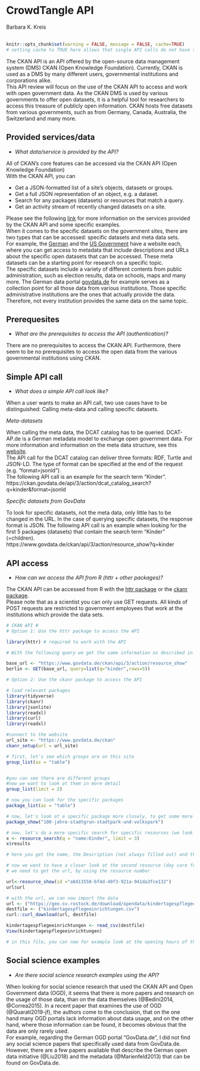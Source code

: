 
# CrowdTangle API
<chauthors>Barbara K. Kreis</chauthors>
<br><br>

```r
knitr::opts_chunk$set(warning = FALSE, message = FALSE, cache=TRUE)
# setting cache to TRUE here allows that single API calls do not have to be run every time when knitting index or the single script, but only when something has been changed in index or single script
```

The CKAN API is an API offered by the open-source data management system (DMS) CKAN (Open Knowledge Foundation). Currently, CKAN is used as a DMS by many different users, governmental institutions and corporations alike.  
This API review will focus on the use of the CKAN API to access and work with open government data. As the CKAN DMS is used by various governments to offer open datasets, it is a helpful tool for researchers to access this treasure of publicly open information. CKAN hosts free datasets from various governments, such as from Germany, Canada, Australia, the Switzerland and many more.

## Provided services/data

* *What data/service is provided by the API?*

All of CKAN’s core features can be accessed via the CKAN API (Open Knowledge Foundation)  
With the CKAN API, you can  

* Get a JSON-formatted list of a site’s objects, datasets or groups.
* Get a full JSON representation of an object, e.g. a dataset.
* Search for any packages (datasets) or resources that match a query.
* Get an activity stream of recently changed datasets on a site.  

Please see the following [link](https://docs.ckan.org/en/2.8/api/index.html) for more information on the services provided by the CKAN API and some specific examples.  
When it comes to the specific datasets on the government sites, there are two types that can be accessed: specific datasets and meta data sets.  
For example, the [German](https://www.govdata.de/impressum) and the [US Government](https://www.gsa.gov/about-us/organization/federal-acquisition-service/technology-transformation-services) have a website each, where you can get access to metadata that include descriptions and URLs about the specific open datasets that can be accessed. These meta datasets can be a starting point for research on a specific topic.  
The specific datasets include a variety of different contents from public administration, such as election results, data on schools, maps and many more. The German data portal [govdata.de](https://www.govdata.de/impressum) for example serves as a collection point for all those data from various institutions. Those specific administrative institutions are the ones that actually provide the data. Therefore, not every institution provides the same data on the same topic.


## Prerequesites
* *What are the prerequisites to access the API (authentication)? *

There are no prerequisites to access the CKAN API. Furthermore, there seem to be no prerequisites to access the open data from the various governmental institutions using CKAN.

## Simple API call
* *What does a simple API call look like?*

When a user wants to make an API call, two use cases have to be distinguished: Calling meta-data and calling specific datasets. 

*Meta-datasets* 

When calling the meta data, the DCAT catalog has to be queried. DCAT-AP.de is a German metadata model to exchange open government data. For more information and information on the meta data structure, see this [website](https://www.dcat-ap.de/).  
The API call for the DCAT catalog can deliver three formats: RDF, Turtle and JSON-LD. The type of format can be specified at the end of the request (e.g. “format=jsonld”).  
The following API call is an example for the search term “Kinder”.
https://ckan.govdata.de/api/3/action/dcat_catalog_search?q=kinder&format=jsonld  

*Specific datasets from GovData*  

To look for specific datasets, not the meta data, only little has to be changed in the URL. In the case of querying specific datasets, the response format is JSON.
The following API call is an example when looking for the first 5 packages (datasets) that contain the search term “Kinder” (=children).  
https://www.govdata.de/ckan/api/3/action/resource_show?q=kinder


## API access
* *How can we access the API from R (httr + other packages)?* 

The CKAN API can be accessed from R with the [httr package](https://cran.r-project.org/web/packages/httr/vignettes/quickstart.html) or the [ckanr package](https://cran.r-project.org/web/packages/ckanr/ckanr.pdf).  
Please note that as a scientist you can only use GET requests. All kinds of POST requests are restricted to government employees that work at the institutions which provide the data sets.


```r
# CKAN API #
# Option 1: Use the httr package to access the API

library(httr) # required to work with the API

# With the following query we get the same information as described in the paragraph above

base_url <- "https://www.govdata.de/ckan/api/3/action/resource_show"
berlin <- GET(base_url, query=list(q="kinder",rows=5))
``` 

```r
# Option 2: Use the ckanr package to access the API

# load relevant packages
library(tidyverse)
library(ckanr)
library(jsonlite)
library(readxl)
library(curl)
library(readxl)

#connect to the website
url_site <- "https://www.govdata.de/ckan"
ckanr_setup(url = url_site)

# first, let's see which groups are on this site
group_list(as = "table")


#you can see there are different groups
#now we want to look at them in more detail
group_list(limit = 2)

# now you can look for the specific packages
package_list(as = "table")

# now, let's look at a specific package more closely, to get some more information
package_show("100-jahre-stadtgrun-stadtpark-und-volkspark")

# now, let's do a more specific search for specific resources (we look at Kinder = kids/ children)
x <- resource_search(q = "name:Kinder", limit = 3)
x$results

# here you get the name, the Description (not always filled out) and the data format

# now we want to have a closer look at the second resource (day care for children)
# we need to get the url, by using the resource number

url<-resource_show(id ="a8413550-bf4d-40f3-921a-941da3fce132")
url$url

# with the url, we can now import the data
url <- ("https://geo.sv.rostock.de/download/opendata/kindertagespflegeeinrichtungen/kindertagespflegeeinrichtungen.csv")
destfile <- ("kindertagespflegeeinrichtungen.csv")
curl::curl_download(url, destfile)

kindertagespflegeeinrichtungen <- read_csv(destfile)
View(kindertagespflegeeinrichtungen)

# in this file, you can now for example look at the opening hours of the day cares in Rostock (a German city)
```


## Social science examples
* *Are there social science research examples using the API?*

When looking for social science research that used the CKAN API and Open Government data (OGD), it seems that there is more papers and research on the usage of those data, than on the data themselves (@Bedini2014, @Correa2015).
In a recent paper that examines the use of OGD (@Quarati2019-jf), the authors come to the conclusion, that on the one hand many OGD portals lack information about data usage, and on the other hand, where those information can be found, it becomes obvious that the data are only rarely used.  
For example, regarding the German OGD portal “GovData.de”, I did not find any social science papers that specifically used data from GovData.de. However, there are a few papers available that describe the German open data initiative (@Liu2018) and the metadata (@Marienfeld2013) that can be found on GovData.de.